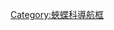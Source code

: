 {{Navbox
|name  = 鋸蛺蝶屬
|title = [[鋸蛺蝶屬]]
|state = {{{state|autocollapse}}}
|listclass = hlist
|above = [[蛺蝶科]]⊇[[釉蛺蝶亞科]]⊇[[鋸蛺蝶屬]]:
|list1  = 
* [[花裙鋸蛺蝶]] ''C. hypsea''
* [[紅黑鋸蛺蝶]] ''C. penthesilea''
* ''[[C. methypsea]]''
* [[白帶鋸蛺蝶]] ''C. cyane''
* [[露珠鋸蛺蝶]] ''C. luzonica''
* [[霓鋸蛺蝶]] ''C. nietneri''
* [[紅鋸蛺蝶]] ''C. biblis''
* ''[[C. tambora]]''
* [[雅美鋸蛺蝶]] ''C. lamarcki''
* [[摩莎鋸蛺蝶]] ''C. moesta''
* [[鋸蛺蝶]] ''C. cydippe''
* [[黑鋸蛺蝶]] ''C. obscura''
* ''[[C. vasalia]]''
* [[波紋鋸蛺蝶]] ''C. lechenaulti''
* [[藍裙鋸蛺蝶]] ''C. myrina''
}}<noinclude>

{{collapsible option}}
[[Category:蛺蝶科導航框]]
</noinclude>